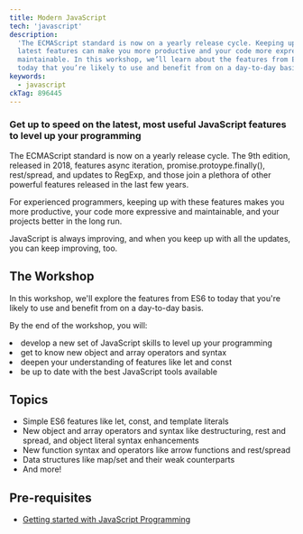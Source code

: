 ```yaml
---
title: Modern JavaScript
tech: 'javascript'
description:
  'The ECMAScript standard is now on a yearly release cycle. Keeping up with the
  latest features can make you more productive and your code more expressive and
  maintainable. In this workshop, we’ll learn about the features from ES6 to
  today that you’re likely to use and benefit from on a day-to-day basis.'
keywords:
  - javascript
ckTag: 896445
---
```



### Get up to speed on the latest, most useful JavaScript features to level up your programming

The ECMAScript standard is now on a yearly release cycle. The 9th edition,
released in 2018, features async iteration, promise.protoype.finally(),
rest/spread, and updates to RegExp, and those join a plethora of other powerful
features released in the last few years.

For experienced programmers, keeping up with these features makes you more
productive, your code more expressive and maintainable, and your projects better
in the long run.

JavaScript is always improving, and when you keep up with all the updates, you
can keep improving, too.

## The Workshop

In this workshop, we'll explore the features from ES6 to today that you're
likely to use and benefit from on a day-to-day basis.

By the end of the workshop, you will:

<List>
  <Li check>
    develop a new set of JavaScript skills to level up your programming
  </Li>
  <Li check>get to know new object and array operators and syntax</Li>
  <Li check>deepen your understanding of features like let and const</Li>
  <Li check>be up to date with the best JavaScript tools available</Li>
</List>

## Topics

- Simple ES6 features like let, const, and template literals
- New object and array operators and syntax like destructuring, rest and spread,
  and object literal syntax enhancements
- New function syntax and operators like arrow functions and rest/spread
- Data structures like map/set and their weak counterparts
- And more!

## Pre-requisites

- [Getting started with JavaScript Programming](/workshops/getting-started-with-java-script-programming)
